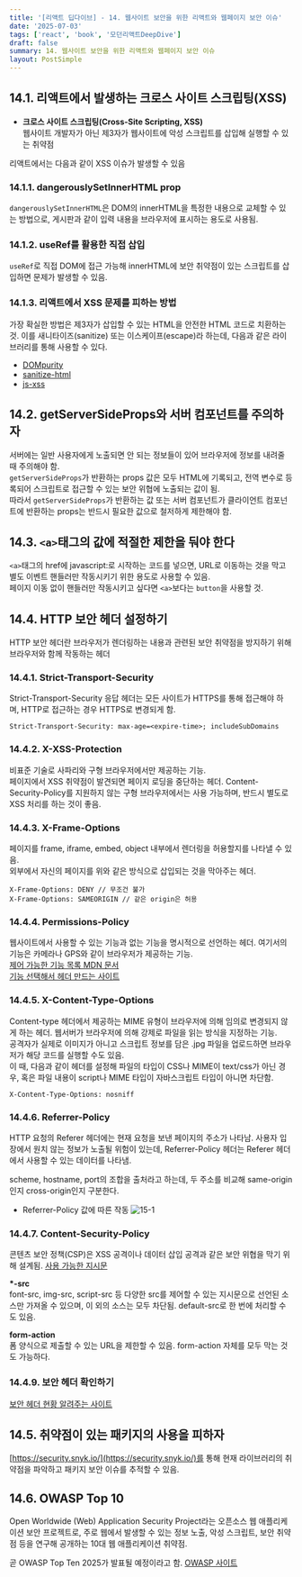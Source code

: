 ```yaml
---
title: '[리액트 딥다이브] - 14. 웹사이트 보안을 위한 리액트와 웹페이지 보안 이슈'
date: '2025-07-03'
tags: ['react', 'book', '모던리액트DeepDive']
draft: false
summary: 14. 웹사이트 보안을 위한 리액트와 웹페이지 보안 이슈
layout: PostSimple
---
```


## 14.1. 리액트에서 발생하는 크로스 사이트 스크립팅(XSS)

- **크로스 사이트 스크립팅(Cross-Site Scripting, XSS)**  
  웹사이트 개발자가 아닌 제3자가 웹사이트에 악성 스크립트를 삽입해 실행할 수 있는 취약점

리액트에서는 다음과 같이 XSS 이슈가 발생할 수 있음

### 14.1.1. dangerouslySetInnerHTML prop

`dangerouslySetInnerHTML`은 DOM의 innerHTML을 특정한 내용으로 교체할 수 있는 방법으로, 게시판과 같이 입력 내용을 브라우저에 표시하는 용도로 사용됨.

### 14.1.2. useRef를 활용한 직접 삽입

`useRef`로 직접 DOM에 접근 가능해 innerHTML에 보안 취약점이 있는 스크립트를 삽입하면 문제가 발생할 수 있음.

### 14.1.3. 리액트에서 XSS 문제를 피하는 방법

가장 확실한 방법은 제3자가 삽입할 수 있는 HTML을 안전한 HTML 코드로 치환하는 것. 이를 새니타이즈(sanitize) 또는 이스케이프(escape)라 하는데, 다음과 같은 라이브러리를 통해 사용할 수 있다.

- [DOMpurity](https://github.com/cure53/DOMPurify)
- [sanitize-html](https://github.com/apostrophecms/sanitize-html)
- [js-xss](https://github.com/leizongmin/js-xss)

## 14.2. getServerSideProps와 서버 컴포넌트를 주의하자

서버에는 일반 사용자에게 노출되면 안 되는 정보들이 있어 브라우저에 정보를 내려줄 때 주의해야 함.  
`getServerSideProps`가 반환하는 props 값은 모두 HTML에 기록되고, 전역 변수로 등록되어 스크립트로 접근할 수 있는 보안 위협에 노출되는 값이 됨.  
따라서 `getServerSideProps`가 반환하는 값 또는 서버 컴포넌트가 클라이언트 컴포넌트에 반환하는 props는 반드시 필요한 값으로 철저하게 제한해야 함.

## 14.3. `<a>`태그의 값에 적절한 제한을 둬야 한다

`<a>`태그의 href에 javascript:로 시작하는 코드를 넣으면, URL로 이동하는 것을 막고 별도 이벤트 핸들러만 작동시키기 위한 용도로 사용할 수 있음.  
페이지 이동 없이 핸들러만 작동시키고 싶다면 `<a>`보다는 `button`을 사용할 것.

## 14.4. HTTP 보안 헤더 설정하기

HTTP 보안 헤더란 브라우저가 렌더링하는 내용과 관련된 보안 취약점을 방지하기 위해 브라우저와 함께 작동하는 헤더

### 14.4.1. Strict-Transport-Security

Strict-Transport-Security 응답 헤더는 모든 사이트가 HTTPS를 통해 접근해야 하며, HTTP로 접근하는 경우 HTTPS로 변경되게 함.

```
Strict-Transport-Security: max-age=<expire-time>; includeSubDomains
```

### 14.4.2. X-XSS-Protection

비표준 기술로 사파리와 구형 브라우저에서만 제공하는 기능.  
페이지에서 XSS 취약점이 발견되면 페이지 로딩을 중단하는 헤더. Content-Security-Policy를 지원하지 않는 구형 브라우저에서는 사용 가능하며, 반드시 별도로 XSS 처리를 하는 것이 좋음.

### 14.4.3. X-Frame-Options

페이지를 frame, iframe, embed, object 내부에서 렌더링을 허용할지를 나타낼 수 있음.  
외부에서 자신의 페이지를 위와 같은 방식으로 삽입되는 것을 막아주는 헤더.

```
X-Frame-Options: DENY // 무조건 불가
X-Frame-Options: SAMEORIGIN // 같은 origin은 허용
```

### 14.4.4. Permissions-Policy

웹사이트에서 사용할 수 있는 기능과 없는 기능을 명시적으로 선언하는 헤더. 여기서의 기능은 카메라나 GPS와 같이 브라우저가 제공하는 기능.  
[제어 가능한 기능 목록 MDN 문서](https://developer.mozilla.org/en-US/docs/Web/HTTP/Guides/Permissions_Policy#browser_compatibility)  
[기능 선택해서 헤더 만드는 사이트](https://www.permissionspolicy.com/)

### 14.4.5. X-Content-Type-Options

Content-type 헤더에서 제공하는 MIME 유형이 브라우저에 의해 임의로 변경되지 않게 하는 헤더. 웹서버가 브라우저에 의해 강제로 파일을 읽는 방식을 지정하는 기능.  
공격자가 실제로 이미지가 아니고 스크립트 정보를 담은 .jpg 파일을 업로드하면 브라우저가 해당 코드를 실행할 수도 있음.  
이 때, 다음과 같이 헤더를 설정해 파일의 타입이 CSS나 MIME이 text/css가 아닌 경우, 혹은 파일 내용이 script나 MIME 타입이 자바스크립트 타입이 아니면 차단함.

```
X-Content-Type-Options: nosniff
```

### 14.4.6. Referrer-Policy

HTTP 요청의 Referer 헤더에는 현재 요청을 보낸 페이지의 주소가 나타남. 사용자 입장에서 원치 않는 정보가 노출될 위험이 있는데, Referrer-Policy 헤더는 Referer 헤더에서 사용할 수 있는 데이터를 나타냄.

scheme, hostname, port의 조합을 출처라고 하는데, 두 주소를 비교해 same-origin인지 cross-origin인지 구분한다.

- Referrer-Policy 값에 따른 작동
  ![15-1](/public/static/images/리액트딥다이브/15-1.png)

### 14.4.7. Content-Security-Policy

콘텐츠 보안 정책(CSP)은 XSS 공격이나 데이터 삽입 공격과 같은 보안 위협을 막기 위해 설계됨. [사용 가능한 지시문](https://www.w3.org/TR/CSP2/#directives)

**\*-src**  
font-src, img-src, script-src 등 다양한 src를 제어할 수 있는 지시문으로 선언된 소스만 가져올 수 있으며, 이 외의 소스는 모두 차단됨. default-src로 한 번에 처리할 수도 있음.

**form-action**  
폼 양식으로 제출할 수 있는 URL을 제한할 수 있음. form-action 자체를 모두 막는 것도 가능하다.

### 14.4.9. 보안 헤더 확인하기

[보안 헤더 현황 알려주는 사이트](https://securityheaders.com/)

## 14.5. 취약점이 있는 패키지의 사용을 피하자

[https://security.snyk.io/](https://security.snyk.io/)를 통해 현재 라이브러리의 취약점을 파악하고 패키지 보안 이슈를 추적할 수 있음.

## 14.6. OWASP Top 10

Open Worldwide (Web) Application Security Project라는 오픈소스 웹 애플리케이션 보안 프로젝트로, 주로 웹에서 발생할 수 있는 정보 노출, 악성 스크립트, 보안 취약점 등을 연구해 공개하는 10대 웹 애플리케이션 취약점.

곧 OWASP Top Ten 2025가 발표될 예정이라고 함. [OWASP 사이트](https://owasp.org/www-project-top-ten/)
